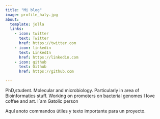 ```yaml
---
title: "Mi blog"
image: profile_haly.jpg
about:
  template: jolla
  links:
    - icon: twitter
      text: Twitter
      href: https://twitter.com
    - icon: linkedin
      text: LinkedIn
      href: https://linkedin.com
    - icon: github
      text: Github
      href: https://github.com

---
```


PhD,student. Molecular and microbiology.
Particularly in area of Bioinformatics stuff.
Working on promoters on bacterial genomes
I love coffee and art.
I´am Gatolic person

Aquí anoto commandos útiles y texto importante para un proyecto. 
